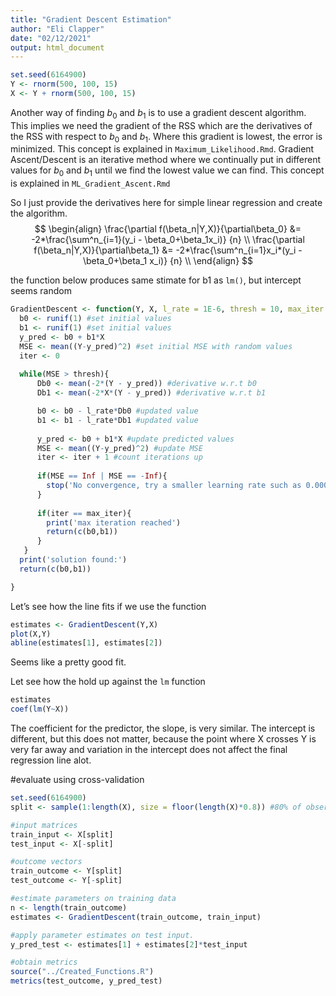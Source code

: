 ```yaml
---
title: "Gradient Descent Estimation"
author: "Eli Clapper"
date: "02/12/2021"
output: html_document
---
```


```r
set.seed(6164900)
Y <- rnorm(500, 100, 15)
X <- Y + rnorm(500, 100, 15)
```

Another way of finding $b_0$ and $b_1$ is to use a gradient descent algorithm.
This implies we need the gradient of the RSS which are the derivatives of the RSS with respect to $b_0$ and $b_1$.
Where this gradient is lowest, the error is minimized. This concept is explained in `Maximum_Likelihood.Rmd`. Gradient Ascent/Descent is an iterative method where we continually put in different values for $b_0$ and $b_1$ until we find the lowest value we can find. This concept is explained in `ML_Gradient_Ascent.Rmd`

So I just provide the derivatives here for simple linear regression and create the algorithm.
$$
\begin{align}
  \frac{\partial f(\beta_n|Y,X)}{\partial\beta_0} &= -2*\frac{\sum^n_{i=1}(y_i - \beta_0+\beta_1x_i)} {n} \\
  \frac{\partial f(\beta_n|Y,X)}{\partial\beta_1} &= -2*\frac{\sum^n_{i=1}x_i*(y_i - \beta_0+\beta_1 x_i)} {n} \\
\end{align}
$$

the function below produces same stimate for b1 as `lm()`, but intercept seems random
```r
GradientDescent <- function(Y, X, l_rate = 1E-6, thresh = 10, max_iter = 10000){
  b0 <- runif(1) #set initial values
  b1 <- runif(1) #set initial values
  y_pred <- b0 + b1*X
  MSE <- mean((Y-y_pred)^2) #set initial MSE with random values
  iter <- 0
  
  while(MSE > thresh){
      Db0 <- mean(-2*(Y - y_pred)) #derivative w.r.t b0
      Db1 <- mean(-2*X*(Y - y_pred)) #derivative w.r.t b1

      b0 <- b0 - l_rate*Db0 #updated value
      b1 <- b1 - l_rate*Db1 #updated value
      
      y_pred <- b0 + b1*X #update predicted values
      MSE <- mean((Y-y_pred)^2) #update MSE
      iter <- iter + 1 #count iterations up
      
      if(MSE == Inf | MSE == -Inf){
        stop('No convergence, try a smaller learning rate such as 0.000001')
      }
      
      if(iter == max_iter){
        print('max iteration reached')
        return(c(b0,b1))
      }
   }
  print('solution found:')
  return(c(b0,b1))

}

```

Let's see how the line fits if we use the function
```r
estimates <- GradientDescent(Y,X)
plot(X,Y)
abline(estimates[1], estimates[2])
```
Seems like a pretty good fit.

Let see how the hold up against the `lm` function
```r
estimates
coef(lm(Y~X))
```
The coefficient for the predictor, the slope, is very similar. The intercept is different, but this does not matter, because the point where X crosses Y is very far away and variation in the intercept does not affect the final regression line alot.

#evaluate using cross-validation
```r
set.seed(6164900)
split <- sample(1:length(X), size = floor(length(X)*0.8)) #80% of observed variables in X will be used as training data

#input matrices 
train_input <- X[split]
test_input <- X[-split]

#outcome vectors
train_outcome <- Y[split]
test_outcome <- Y[-split]

#estimate parameters on training data
n <- length(train_outcome)
estimates <- GradientDescent(train_outcome, train_input)

#apply parameter estimates on test input.
y_pred_test <- estimates[1] + estimates[2]*test_input

#obtain metrics
source("../Created_Functions.R")
metrics(test_outcome, y_pred_test)

```

